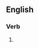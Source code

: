 {{also|asphyxiâtes}}

==English==

===Verb===
{{head|en|verb form}}

# {{en-third-person singular of|asphyxiate}}
